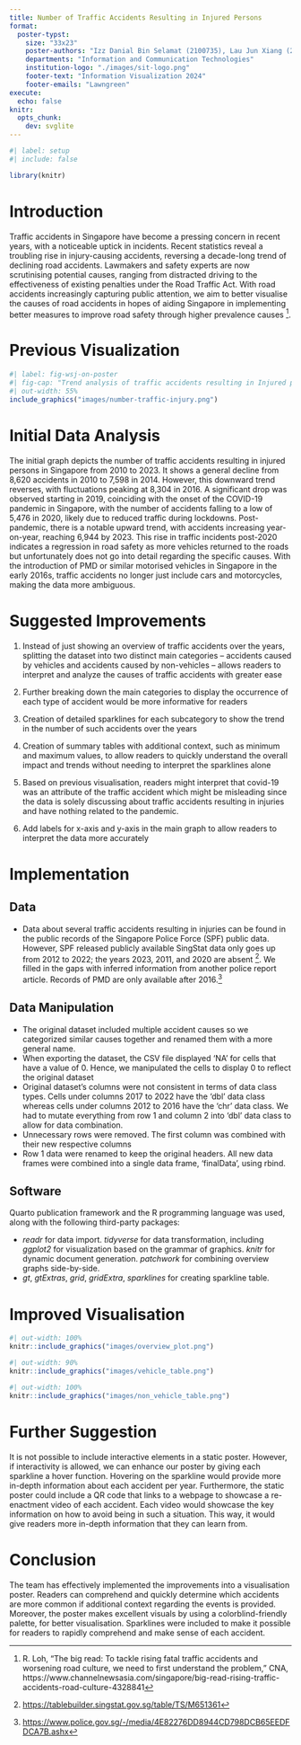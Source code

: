 ```yaml
---
title: Number of Traffic Accidents Resulting in Injured Persons
format:
  poster-typst: 
    size: "33x23" 
    poster-authors: "Izz Danial Bin Selamat (2100735), Lau Jun Xiang (2100582), Low Li Pin (2101542), Mathan S/O Nanthabala (2100605), Neo Kah Siak (2101960), Samantha Lee Qiao Yu (2102066)"
    departments: "Information and Communication Technologies"
    institution-logo: "./images/sit-logo.png"
    footer-text: "Information Visualization 2024"
    footer-emails: "Lawngreen"
execute:
  echo: false
knitr:
  opts_chunk:
    dev: svglite
---
```


```r
#| label: setup
#| include: false

library(knitr)


```


# Introduction

Traffic accidents in Singapore have become a pressing concern in recent years, with a noticeable uptick in incidents. Recent statistics reveal a troubling rise in injury-causing accidents, reversing a decade-long trend of declining road accidents. Lawmakers and safety experts are now scrutinising potential causes, ranging from distracted driving to the effectiveness of existing penalties under the Road Traffic Act. With road accidents increasingly capturing public attention, we aim to better visualise the causes of road accidents in hopes of aiding Singapore in implementing better measures to improve road safety through higher prevalence causes [^CNA_rising_traffic_accident]. 

[^CNA_rising_traffic_accident]: R. Loh, “The big read: To tackle rising fatal traffic accidents and worsening road culture, we need to first understand the problem,” CNA, https://www.channelnewsasia.com/singapore/big-read-rising-traffic-accidents-road-culture-4328841

# Previous Visualization

```r
#| label: fig-wsj-on-poster
#| fig-cap: "Trend analysis of traffic accidents resulting in Injured persons by Singapore Police Force."
#| out-width: 55%
include_graphics("images/number-traffic-injury.png")
```

# Initial Data Analysis

The initial graph depicts the number of traffic accidents resulting in injured persons in Singapore from 2010 to 2023. It shows a general decline from 8,620 accidents in 2010 to 7,598 in 2014. However, this downward trend reverses, with fluctuations peaking at 8,304 in 2016. A significant drop was observed starting in 2019, coinciding with the onset of the COVID-19 pandemic in Singapore, with the number of accidents falling to a low of 5,476 in 2020, likely due to reduced traffic during lockdowns. Post-pandemic, there is a notable upward trend, with accidents increasing year-on-year, reaching 6,944 by 2023. This rise in traffic incidents post-2020 indicates a regression in road safety as more vehicles returned to the roads but unfortunately does not go into detail regarding the specific causes. With the introduction of PMD or similar motorised vehicles in Singapore in the early 2016s, traffic accidents no longer just include cars and motorcycles, making the data more ambiguous.

# Suggested Improvements

1. Instead of just showing an overview of traffic accidents over the years, splitting the dataset into two distinct main categories – accidents caused by vehicles and accidents caused by non-vehicles – allows readers to interpret and analyze the causes of traffic accidents with greater ease

2. Further breaking down the main categories to display the occurrence of each type of accident would be more informative for readers

3. Creation of detailed sparklines for each subcategory to show the trend in the number of such accidents over the years

4. Creation of summary tables with additional context, such as minimum and maximum values, to allow readers to quickly understand the overall impact and trends without needing to interpret the sparklines alone

5. Based on previous visualisation, readers might interpret that covid-19 was an attribute of the traffic accident which might be misleading since the data is solely discussing about traffic accidents resulting in injuries and have nothing related to the pandemic.

6. Add labels for x-axis and y-axis in the main graph to allow readers to interpret the data more accurately


    
# Implementation

## Data

*   Data about several traffic accidents resulting in injuries can be found in the public records of the Singapore Police Force (SPF) public data. However, SPF released publicly available SingStat data only goes up from 2012 to 2022; the years 2023, 2011, and 2020 are absent [^Singstat]. We filled in the gaps with inferred information from another police report article. Records of PMD are only available after 2016.[^Record_of_PMD]

[^Singstat]: <https://tablebuilder.singstat.gov.sg/table/TS/M651361>
[^Record_of_PMD]: <https://www.police.gov.sg/-/media/4E82276DD8944CD798DCB65EEDFDCA7B.ashx>

## Data Manipulation
* The original dataset included multiple accident causes so we categorized similar causes together and renamed them with a more general name.
* When exporting the dataset, the CSV file displayed ‘NA’ for cells that have a value of 0. Hence, we manipulated the cells to display 0 to reflect the original dataset
* Original dataset’s columns were not consistent in terms of data class types. Cells under columns 2017 to 2022 have the ‘dbl’ data class whereas cells under columns 2012 to 2016 have the ‘chr’ data class. We had to mutate everything from row 1 and column 2 into ‘dbl’ data class to allow for data combination.
* Unnecessary rows were removed. The first column was combined with their new respective columns
* Row 1 data were renamed to keep the original headers. All new data frames were combined into a single data frame, ‘finalData’, using rbind.


## Software

Quarto publication framework and the R programming language was used, along with the following third-party packages:

* *readr* for data import. *tidyverse* for data transformation, including *ggplot2* for visualization based on the grammar of graphics. *knitr* for dynamic document generation. *patchwork* for combining overview graphs side-by-side.
* *gt*, *gtExtras*, *grid*, *gridExtra*, *sparklines* for creating sparkline table.


```{=typst}
#v(2em)
```
# Improved Visualisation

```r
#| out-width: 100%
knitr::include_graphics("images/overview_plot.png")
```
```r
#| out-width: 90%
knitr::include_graphics("images/vehicle_table.png")
```
```r
#| out-width: 100%
knitr::include_graphics("images/non_vehicle_table.png")
```
# Further Suggestion
It is not possible to include interactive elements in a static poster. However, if interactivity is allowed, we can enhance our poster by giving each sparkline a hover function. Hovering on the sparkline would provide more in-depth information about each accident per year. Furthermore, the static poster could include a QR code that links to a webpage to showcase a re-enactment video of each accident. Each video would showcase the key information on how to avoid being in such a situation. This way, it would give readers more in-depth information that they can learn from.

# Conclusion

The team has effectively implemented the improvements into a visualisation poster. Readers can comprehend and quickly determine which accidents are more common if additional context regarding the events is provided. Moreover, the poster makes excellent visuals by using a colorblind-friendly palette, for better visualisation. Sparklines were included to make it possible for readers to rapidly comprehend and make sense of each accident.
